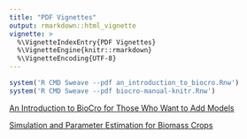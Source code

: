 ```yaml
---
title: "PDF Vignettes"
output: rmarkdown::html_vignette
vignette: >
  %\VignetteIndexEntry{PDF Vignettes}
  %\VignetteEngine{knitr::rmarkdown}
  %\VignetteEncoding{UTF-8}
---
```

```r
system('R CMD Sweave --pdf an_introduction_to_biocro.Rnw')
system('R CMD Sweave --pdf biocro-manual-knitr.Rnw')
```

<!--
<iframe src="an_introduction_to_biocro.pdf"/> 
<iframe src="biocro-manual-knitr.pdf"/>
-->

[An Introduction to BioCro for Those Who Want to Add Models](an_introduction_to_biocro.pdf){target="_blank"}

[Simulation and Parameter Estimation for Biomass Crops](biocro-manual-knitr.pdf){target="_blank"}
